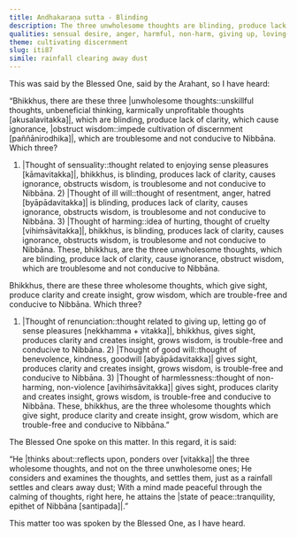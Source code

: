 ```yaml
---
title: Andhakaraṇa sutta - Blinding
description: The three unwholesome thoughts are blinding, produce lack of clarity, cause ignorance, obstruct wisdom, and are troublesome and not conducive to Nibbāna. The three wholesome thoughts give sight, produce clarity and create insight, grow wisdom, and are trouble-free and conducive to Nibbāna.
qualities: sensual desire, anger, harmful, non-harm, giving up, loving-kindness
theme: cultivating discernment
slug: iti87
simile: rainfall clearing away dust
---
```


This was said by the Blessed One, said by the Arahant, so I have heard:

“Bhikkhus, there are these three |unwholesome thoughts::unskillful thoughts, unbeneficial thinking, karmically unprofitable thoughts [akusalavitakka]|, which are blinding, produce lack of clarity, which cause ignorance, |obstruct wisdom::impede cultivation of discernment [paññānirodhika]|, which are troublesome and not conducive to Nibbāna. Which three?

1) |Thought of sensuality::thought related to enjoying sense pleasures [kāmavitakka]|, bhikkhus, is blinding, produces lack of clarity, causes ignorance, obstructs wisdom, is troublesome and not conducive to Nibbāna. 2) |Thought of ill will::thought of resentment, anger, hatred [byāpādavitakka]| is blinding, produces lack of clarity, causes ignorance, obstructs wisdom, is troublesome and not conducive to Nibbāna. 3) |Thought of harming::idea of hurting, thought of cruelty [vihiṁsāvitakka]|, bhikkhus, is blinding, produces lack of clarity, causes ignorance, obstructs wisdom, is troublesome and not conducive to Nibbāna. These, bhikkhus, are the three unwholesome thoughts, which are blinding, produce lack of clarity, cause ignorance, obstruct wisdom, which are troublesome and not conducive to Nibbāna.

Bhikkhus, there are these three wholesome thoughts, which give sight, produce clarity and create insight, grow wisdom, which are trouble-free and conducive to Nibbāna. Which three?

1) |Thought of renunciation::thought related to giving up, letting go of sense pleasures [nekkhamma + vitakka]|, bhikkhus, gives sight, produces clarity and creates insight, grows wisdom, is trouble-free and conducive to Nibbāna. 2) |Thought of good will::thought of benevolence, kindness, goodwill [abyāpādavitakka]| gives sight, produces clarity and creates insight, grows wisdom, is trouble-free and conducive to Nibbāna. 3) |Thought of harmlessness::thought of non-harming, non-violence [avihiṁsāvitakka]| gives sight, produces clarity and creates insight, grows wisdom, is trouble-free and conducive to Nibbāna. These, bhikkhus, are the three wholesome thoughts which give sight, produce clarity and create insight, grow wisdom, which are trouble-free and conducive to Nibbāna.”

The Blessed One spoke on this matter. In this regard, it is said:

“He |thinks about::reflects upon, ponders over [vitakka]| the three wholesome thoughts,
and not on the three unwholesome ones;
He considers and examines the thoughts, and settles them,
just as a rainfall settles and clears away dust;
With a mind made peaceful through the calming of thoughts,
right here, he attains the |state of peace::tranquility, epithet of Nibbāna [santipada]|.”

This matter too was spoken by the Blessed One, as I have heard.